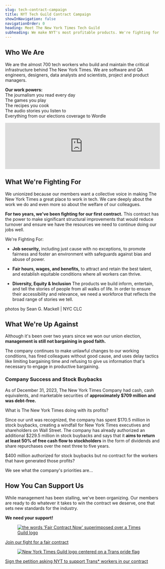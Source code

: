 ```yaml
---
slug: tech-contract-campaign
title: NYT Tech Guild Contract Campaign
showInNavigation: false
navigationOrder: 0
heading: Meet The New York Times Tech Guild
subheading: We make NYT's most profitable products. We're fighting for a contract that establishes the equitable working conditions and protections we deserve.
---
```

## Who We Are

We are the almost 700 tech workers who build and maintain the critical infrastructure behind The New York Times. We are software and QA engineers, designers, data analysts and scientists, project and product managers.

**Our work powers:** <br/>
The journalism you read every day<br/> 
The games you play<br/>
The recipes you cook<br/>
The audio stories you listen to <br/>
Everything from our elections coverage to Wordle<br/>

<iframe width="100%" style={{ display: 'block', aspectRatio: '16/9', maxWidth: '560px', margin:'0 auto'}} src="https://www.youtube.com/embed/jAuERekEXdA?si=C18w-1z2VfLctfLy" title="YouTube video player" frameborder="0" allow="accelerometer; autoplay; clipboard-write; encrypted-media; gyroscope; picture-in-picture; web-share" allowfullscreen></iframe>

## What We're Fighting For

We unionized because our members want a collective voice in making The New York Times a great place to work in tech. We care deeply about the work we do and even more so about the welfare of our colleagues. 

**For two years, we've been fighting for our first contract.** This contract has the power to make significant structural improvements that would reduce turnover and ensure we have the resources we need to continue doing our jobs well. 

We're Fighting For:

* **Job security,** including just cause with no exceptions, to promote fairness and foster an environment with safeguards against bias and abuse of power. 

* **Fair hours, wages, and benefits,** to attract and retain the best talent, and establish equitable conditions where all workers can thrive.

* **Diversity, Equity & Inclusion** The products we build inform, entertain, and tell the stories of people from all walks of life. In order to ensure their accessibility and relevance, we need a workforce that reflects the broad range of stories we tell.

<FullBleedImage alt="photo collage of New York Times Tech Guild members on a walkout outside the New York Times building" src="/images/walkout-clear.jpg" />

photos by Sean G. Mackell | NYC CLC

## What We're Up Against

Although it's been over two years since we won our union election, **management is still not bargaining in good faith.** 

The company continues to make unlawful changes to our working conditions, has fired colleagues without good cause, and uses delay tactics like limiting bargaining time and refusing to give us information that's necessary to engage in productive bargaining. 

### Company Success and Stock Buybacks

As of December 31, 2023, The New York Times Company had cash, cash equivalents, and marketable securities of **approximately $709 million and was debt-free.**

What is The New York Times doing with its profits?

Since our unit was recognized, the company has spent $170.5 million in stock buybacks, creating a windfall for New York Times executives and shareholders on Wall Street. The company has already authorized an additional $229.5 million in stock buybacks and says that it **aims to return at least 50% of free cash flow to stockholders** in the form of dividends and share repurchases over the next three to five years. 

$400 million authorized for stock buybacks but no contract for the workers that have generated those profits? 

We see what the company's priorities are… 

## How You Can Support Us

While management has been stalling, we've been organizing. Our members are ready to do whatever it takes to win the contract we deserve, one that sets new standards for the industry. 

**We need your support!**

<figure>
	<a href="https://docs.google.com/forms/d/e/1FAIpQLSdtdcZ7zzDBS2WTf8dbGQ5hyCOvb0hYCDOPetOwucGJLDQj6w/viewform"><img className="regular-width" alt="the words 'Fair Contract Now' superimposed over a Times Guild logo" src="/images/fairContractNow.jpg" /></a>
</figure>

[Join our fight for a fair contract](https://docs.google.com/forms/d/e/1FAIpQLSdtdcZ7zzDBS2WTf8dbGQ5hyCOvb0hYCDOPetOwucGJLDQj6w/viewform)

<figure>
	<a href="https://actionnetwork.org/petitions/nyt-respect-trans-workers"><img className="regular-width" alt="New York Times Guild logo centered on a Trans pride flag" src="/images/respect-trans-workers-banner.jpeg"/></a>
</figure>

[Sign the petition asking NYT to support Trans* workers in our contract](https://actionnetwork.org/petitions/nyt-respect-trans-workers)
